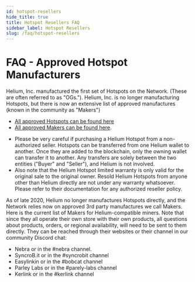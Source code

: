 ```yaml
---
id: hotspot-resellers
hide_title: true
title: Hotspot Resellers FAQ
sidebar_label: Hotspot Resellers
slug: /faq/hotspot-resellers
---
```


# FAQ - Approved Hotspot Manufacturers

Helium, Inc. manufactured the first set of Hotspots on the Network. (These are often referred to as "OGs."). Helium, Inc. is no longer manufacturing Hotspots, but there is now an extensive list of approved manufactures (known in the community as "Makers")

* [All approved Hotspots can be found here](https://www.helium.com/store)
* [All approved Makers can be found here](/mine-hnt/hotspot-makers/approved-makers/#approved-makers).

- Please be very careful if purchasing a Helium Hotspot from a non-authorized seller.  Hotspots can be transferred from one Helium wallet to another.  Once they are added to the blockchain, only the owning wallet can transfer it to another. Any transfers are solely between the two entities ("Buyer" and "Seller"), and Helium is not involved.
- Also note that the Helium Hotspot limited warranty is only valid for the original sale to the original owner.  Resold Helium Hotspots from anyone other than Helium directly are not under any warranty whatsoever.  Please refer to their documentation for any authorized reseller policy.

As of late 2020, Helium no longer manufactures Hotspots directly, and the Network relies now on approved 3rd party manufactures we call Makers. 
Here is the current list of Makers for Helium-compatible miners. Note that since they all operate their own store with their own products, 
all questions about products, orders, or regional availability, will need to be sent to them directly.  They can be reached through their 
websites or their channel in our community Discord chat:

- Nebra or in the #nebra channel.  
- SyncroB.it or in the #syncrobit channel  
- Easylinkin or in the #bobcat channel  
- Parley Labs or in the #parely-labs channel  
- Kerlink or in the #kerlink channel  
